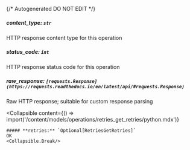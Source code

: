 {/* Autogenerated DO NOT EDIT  */}

##### **content_type:** `str`
HTTP response content type for this operation

##### **status_code:** `int`
HTTP response status code for this operation

##### **raw_response:** `[requests.Response](https://requests.readthedocs.io/en/latest/api/#requests.Response)`
Raw HTTP response; suitable for custom response parsing

<Collapsible
    content={() => import('/content/models/operations/retries_get_retries/python.mdx')}
>
    ##### **retries:** `Optional[RetriesGetRetries]`
    OK
    <Collapsible.Break/>
</Collapsible>

